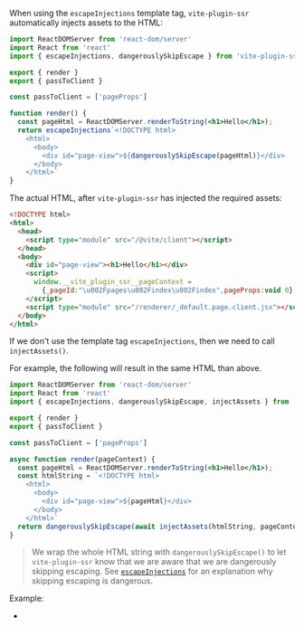 
When using the `escapeInjections` template tag, `vite-plugin-ssr` automatically injects assets to the HTML:

```jsx
import ReactDOMServer from 'react-dom/server'
import React from 'react'
import { escapeInjections, dangerouslySkipEscape } from 'vite-plugin-ssr'

export { render }
export { passToClient }

const passToClient = ['pageProps']

function render() {
  const pageHtml = ReactDOMServer.renderToString(<h1>Hello</h1>);
  return escapeInjections`<!DOCTYPE html>
    <html>
      <body>
        <div id="page-view">${dangerouslySkipEscape(pageHtml)}</div>
      </body>
    </html>`
}
```

The actual HTML, after `vite-plugin-ssr` has injected the required assets:

```html
<!DOCTYPE html>
<html>
  <head>
    <script type="module" src="/@vite/client"></script>
  </head>
  <body>
    <div id="page-view"><h1>Hello</h1></div>
    <script>
      window.__vite_plugin_ssr__pageContext =
        {_pageId:"\u002Fpages\u002Findex\u002Findex",pageProps:void 0}
    </script>
    <script type="module" src="/renderer/_default.page.client.jsx"></script>
  </body>
</html>
```

If we don't use the template tag `escapeInjections`, then we need to call `injectAssets()`.

For example, the following will result in the same HTML than above.

```jsx
import ReactDOMServer from 'react-dom/server'
import React from 'react'
import { escapeInjections, dangerouslySkipEscape, injectAssets } from 'vite-plugin-ssr'

export { render }
export { passToClient }

const passToClient = ['pageProps']

async function render(pageContext) {
  const pageHtml = ReactDOMServer.renderToString(<h1>Hello</h1>);
  const htmlString = `<!DOCTYPE html>
    <html>
      <body>
        <div id="page-view">${pageHtml}</div>
      </body>
    </html>`
  return dangerouslySkipEscape(await injectAssets(htmlString, pageContext))
}
```

> We wrap the whole HTML string with `dangerouslySkipEscape()`
> to let `vite-plugin-ssr` know that we are aware that we are dangerously skipping escaping.
> See [`escapeInjections`](/escapeInjections) for an explanation why skipping escaping is dangerous.

Example:
- <RepoLink path='/examples/custom-server-render-integration/' />
